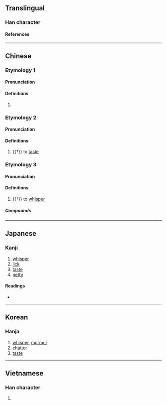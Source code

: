 {{character info/new}}
==Translingual==

===Han character===
{{Han char|rn=30|rad=口|as=05|sn=8|four=61060|canj=RYR|ids=⿰口占}}

====References====
{{Han ref|kx=0182.040|dkj=03446|dj=0401.050|hdz=10599.150|uh=546B}}

----

==Chinese==
{{zh-forms}}

===Etymology 1===

====Pronunciation====
{{zh-pron
|m=zhān
|c=zim1
}}

====Definitions====
{{zh-hanzi}}

# {{only used in|zh|呫噸}}

===Etymology 2===

====Pronunciation====
{{zh-pron
|m=tiè
|c=tip3
|oc=y
}}

====Definitions====
{{zh-hanzi}}

# {{†}} to [[taste]]

===Etymology 3===

====Pronunciation====
{{zh-pron
|m=chè
}}

====Definitions====
{{zh-hanzi}}

# {{†}} to [[whisper]]

=====Compounds=====
{{zh-der|呫嗫}}

----

==Japanese==

===Kanji===
{{ja-kanji|grade=|rs=口05}}

# [[whisper]]
# [[lick]]
# [[taste]]
# [[petty]]

====Readings====
* {{ja-readings|on=[[てふ]] (tefu), [[せふ]] (sefu), [[てん]] (ten)|kun=[[なめる]] (nameru), [[ささやく]] (sasayaku), [[しゃべる]] (shaberu)}}

----

==Korean==

===Hanja===
{{ko-hanja|hangeul=첩|rv=cheop|mr=ch'ŏp}}

# [[whisper]], [[murmur]]
# [[chatter]]
# [[taste]]

----

==Vietnamese==

===Han character===
{{vi-hantu|[[chiếp]], [[chím]], [[chễm]], [[chỉm]], [[chiêm]], [[chòm]], [[chõm]], [[dụm]], [[nhóm]], [[xúm]], [[chùm]], [[chúm]], [[giụm]]|rs=口05}}

# {{defn|vi|sort=口05}}